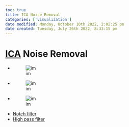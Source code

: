 ```yaml
---
toc: true
title: ICA Noise Removal
categories: ['visualization']
date modified: Monday, October 10th 2022, 2:02:25 pm
date created: Tuesday, July 26th 2022, 8:33:15 pm
---
```


# [ICA](ICA.qmd) Noise Removal
- ![im](images/Pasted%20image%2020220502150936.png)
- ![im](images/Pasted%20image%2020220502150943.png)
- ![im](images/Pasted%20image%2020220502150951.png)
- [Notch filter](Notch%20filter.qmd)
- [High pass filter](High%20pass%20filter.qmd)



